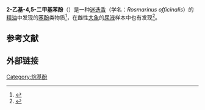 {{Chembox
| ImageFile = 2-Ethyl-4,5-dimethylphenol.svg
| ImageSize = 150px
| ImageAlt = Chemical structure of 2-ethyl 4,5 dimethylphenol
| PIN = 2-Ethyl-4,5-dimethylphenol
| OtherNames =
|Section1={{Chembox Identifiers
| CASNo = 2219-78-5
| CASNo_Ref = {{cascite|correct|CAS}}
| PubChem = 247477
| SMILES = CCC1=C(C=C(C(=C1)C)C)O
|  ChemSpiderID = 216635
|  InChI = 1/C10H14O/c1-4-9-5-7(2)8(3)6-10(9)11/h5-6,11H,4H2,1-3H3
|  InChIKey = ZUDAICPAUJSPHK-UHFFFAOYAJ
|  StdInChI = 1S/C10H14O/c1-4-9-5-7(2)8(3)6-10(9)11/h5-6,11H,4H2,1-3H3
|  StdInChIKey = ZUDAICPAUJSPHK-UHFFFAOYSA-N
  }}
|Section2={{Chembox Properties
| C=10|H=14|O=1
| Appearance =
| Density =
| MeltingPt = {{convert|51|-|52|C|K}}<ref>v. Auwers, K.; Bundesmann, H.; Wieners, F. Wandering of methyl in Fries' displacement. ''Annalen der Chemie, Justus Liebigs'', 1926. 447: 162-196.</ref>
| BoilingPt =
| Solubility = 
  }}
|Section3={{Chembox Hazards
| MainHazards =
| FlashPt =
| AutoignitionPt = 
  }}
}}
'''2-乙基-4,5-二甲基苯酚'''（{{lang-en|2-Ethyl-4,5-dimethylphenol}}）是一种[[迷迭香|迷迭香]]（学名：''Rosmarinus officinalis''）的[[精油|精油]]中发现的[[苯酚|苯酚]]类物质<ref>{{cite journal | doi = 10.1023/B:CONC.0000025460.78222.69| title = Chemical Composition of the Essential Oil of Rosmarinus officinalis Cultivated in the Algerian Sahara| journal = Chemistry of Natural Compounds| volume = 40| pages = 28–29| year = 2004| last1 = Touafek| first1 = O| last2 = Nacer| first2 = A| last3 = Kabouche| first3 = A| last4 = Kabouche| first4 = Z| last5 = Bruneau| first5 = C| s2cid = 34010691}}</ref>，在雌性[[大象|大象]]的[[尿液|尿液]]样本中也有发现<ref>{{cite journal | title = Urinary, temporal gland, and breath odors from Asian elephants of Mudumalai National Park | author = L.E.L. Rasmussen and V. Krishnamurthy, Gajah | journal = GAJAH Journal of the Asian Elephant Specialist Group | date = January 2001 | issue = 20 | pages = 1–8 | url = http://www.asesg.org/PDFfiles/Gajah%20scanned%20BW/Gajah%2020%20%20January%202001.pdf#page=3 | access-date = 2021-01-31 | archive-date = 2021-04-15 | archive-url = https://web.archive.org/web/20210415054530/https://www.asesg.org/PDFfiles/Gajah%20scanned%20BW/Gajah%2020%20%20January%202001.pdf#page=3 }}</ref>。
== 参考文献 ==
{{Reflist}}

== 外部链接 ==
{{DEFAULTSORT:乙基-4,5-二甲基苯酚, 2-}}

{{有机化合物小作品}}

[[Category:烷基酚|Category:烷基酚]]
